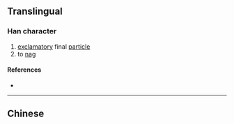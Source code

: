 {{also|囉}}
{{character info/new}}
==Translingual==

===Han character===
{{Han char|rn=30|rad=口|as=08|sn=11|four=|canj=RWLN|ids=⿰口罗}}

# [[exclamatory]] final [[particle]]
# to [[nag]]

====References====
* {{Han ref|kx=0196.261|hdz=80013.140|uh=5570|ud=21872}}

----

==Chinese==
{{zh-see|囉}}